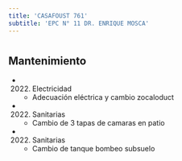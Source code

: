 ```yaml
---
title: 'CASAFOUST 761'
subtitle: 'EPC N° 11 DR. ENRIQUE MOSCA'
---
```


#


## Mantenimiento

*  (2022) Electricidad 
    + Adecuación eléctrica y cambio zocaloduct

*  (2022) Sanitarias 
    + Cambio de 3 tapas de camaras en patio

*  (2022) Sanitarias 
    + Cambio de tanque bombeo subsuelo



